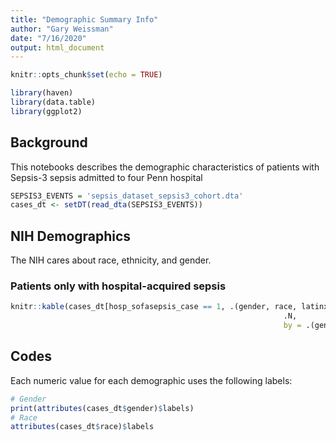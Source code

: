 ```yaml
---
title: "Demographic Summary Info"
author: "Gary Weissman"
date: "7/16/2020"
output: html_document
---
```


```r
knitr::opts_chunk$set(echo = TRUE)
```

```r
library(haven)
library(data.table)
library(ggplot2)
```

## Background

This notebooks describes the demographic characteristics of patients with Sepsis-3 sepsis admitted to four Penn hospital

```r
SEPSIS3_EVENTS = 'sepsis_dataset_sepsis3_cohort.dta'
cases_dt <- setDT(read_dta(SEPSIS3_EVENTS))
```

## NIH Demographics

The NIH cares about race, ethnicity, and gender. 

### Patients only with hospital-acquired sepsis

```r
knitr::kable(cases_dt[hosp_sofasepsis_case == 1, .(gender, race, latinx)][, 
                                                             .N, 
                                                             by = .(gender, race, latinx)])


```

## Codes

Each numeric value for each demographic uses the following labels:

```r
# Gender
print(attributes(cases_dt$gender)$labels)
# Race
attributes(cases_dt$race)$labels
```
